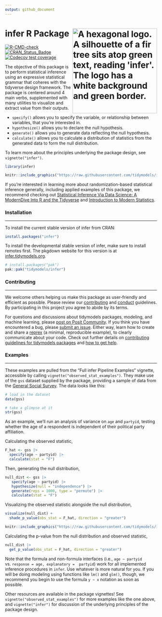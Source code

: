 ```yaml
---
output: github_document
---
```


# infer R Package <img src="man/figures/logo.png" alt="A hexagonal logo. A silhouette of a fir tree sits atop green text, reading 'infer'. The logo has a white background and green border." align="right" width=280 />




<!--figs/infer.svg-->
<!--http://www.r-pkg.org/badges/version/infer-->
<!--figs/main.svg-->
<!--https://img.shields.io/codecov/c/github/tidymodels/infer/main.svg-->

[![R-CMD-check](https://github.com/tidymodels/infer/actions/workflows/R-CMD-check.yaml/badge.svg)](https://github.com/tidymodels/infer/actions/workflows/R-CMD-check.yaml)
[![CRAN_Status_Badge](https://www.r-pkg.org/badges/version/infer)](https://cran.r-project.org/package=infer)
[![Codecov test coverage](https://codecov.io/gh/tidymodels/infer/graph/badge.svg)](https://app.codecov.io/gh/tidymodels/infer)

The objective of this package is to perform statistical inference using an expressive statistical grammar that coheres with the tidyverse design framework. The package is centered around 4 main verbs, supplemented with many utilities to visualize and extract value from their outputs.

+ `specify()` allows you to specify the variable, or relationship between variables, that you're interested in.
+ `hypothesize()` allows you to declare the null hypothesis.
+ `generate()` allows you to generate data reflecting the null hypothesis.
+ `calculate()` allows you to calculate a distribution of statistics from the generated data to form the null distribution.

To learn more about the principles underlying the package design, see `vignette("infer")`.

```r
library(infer)
```

```r
knitr::include_graphics("https://raw.githubusercontent.com/tidymodels/infer/main/figs/ht-diagram.png")
```

If you're interested in learning more about randomization-based statistical inference generally, including applied examples of this package, we recommend checking out [Statistical Inference Via Data Science: A ModernDive Into R and the Tidyverse](https://moderndive.com/v2/) and [Introduction to Modern Statistics](https://openintro-ims.netlify.app/).

### Installation

------------------------------------------------------------------------

To install the current stable version of infer from CRAN:

```r
install.packages("infer")
```

To install the developmental stable version of infer, make sure to install remotes first. The pkgdown website for this version is at [infer.tidymodels.org](https://infer.tidymodels.org/).

```r
# install.packages("pak")
pak::pak("tidymodels/infer")
```

### Contributing

------------------------------------------------------------------------

We welcome others helping us make this package as user-friendly and efficient as possible. Please review our [contributing](https://github.com/tidymodels/infer/blob/main/CONTRIBUTING.md) and [conduct](https://github.com/tidymodels/infer/blob/main/.github/CODE_OF_CONDUCT.md) guidelines. By participating in this project you agree to abide by its terms.

For questions and discussions about tidymodels packages, modeling, and machine learning, please [post on Posit Community](https://forum.posit.co/new-topic?category_id=15&tags=tidymodels,question). If you think you have encountered a bug, please [submit an issue](https://github.com/tidymodels/infer/issues). Either way, learn how to create and share a [reprex](https://reprex.tidyverse.org/articles/learn-reprex.html) (a minimal, reproducible example), to clearly communicate about your code. Check out further details on [contributing guidelines for tidymodels packages](https://www.tidymodels.org/contribute/) and [how to get help](https://www.tidymodels.org/help/).

### Examples

------------------------------------------------------------------------

These examples are pulled from the "Full infer Pipeline Examples" vignette, accessible by calling `vignette("observed_stat_examples")`. They make use of the `gss` dataset supplied by the package, providing a sample of data from the [General Social Survey](https://gss.norc.org). The data looks like this:

```r
# load in the dataset
data(gss)

# take a glimpse at it
str(gss)
```

As an example, we'll run an analysis of variance on `age` and `partyid`, testing whether the age of a respondent is independent of their political party affiliation.

Calculating the observed statistic,

```r
F_hat <- gss |> 
  specify(age ~ partyid) |>
  calculate(stat = "F")
```

Then, generating the null distribution,

```r
null_dist <- gss |>
   specify(age ~ partyid) |>
   hypothesize(null = "independence") |>
   generate(reps = 1000, type = "permute") |>
   calculate(stat = "F")
```

Visualizing the observed statistic alongside the null distribution,

```r
visualize(null_dist) +
  shade_p_value(obs_stat = F_hat, direction = "greater")
```

```r
knitr::include_graphics("https://raw.githubusercontent.com/tidymodels/infer/main/README_files/figure-gfm/viz-1.png")
```

Calculating the p-value from the null distribution and observed statistic,

```r
null_dist |>
  get_p_value(obs_stat = F_hat, direction = "greater")
```


Note that the formula and non-formula interfaces  (i.e., `age ~ partyid` vs. `response = age, explanatory =  partyid`) work for all implemented inference procedures in `infer`. Use whatever is more natural for you. If you will be doing modeling using functions like `lm()` and `glm()`, though, we recommend you begin to use the formula `y ~ x` notation as soon as possible.

Other resources are available in the package vignettes! See `vignette("observed_stat_examples")` for more examples like the one above, and `vignette("infer")` for discussion of the underlying principles of the package design.

